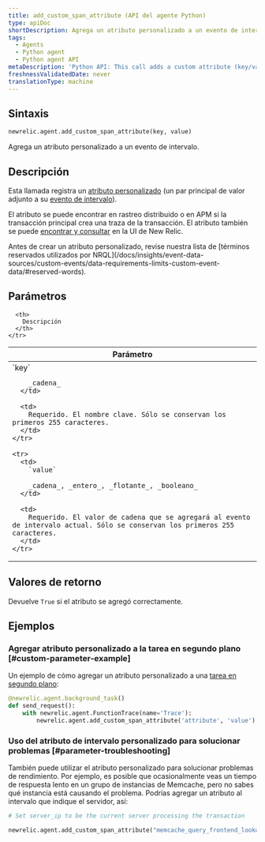 ```yaml
---
title: add_custom_span_attribute (API del agente Python)
type: apiDoc
shortDescription: Agrega un atributo personalizado a un evento de intervalo.
tags:
  - Agents
  - Python agent
  - Python agent API
metaDescription: 'Python API: This call adds a custom attribute (key/value pair) to a transaction.'
freshnessValidatedDate: never
translationType: machine
---
```


## Sintaxis

```py
newrelic.agent.add_custom_span_attribute(key, value)
```

Agrega un atributo personalizado a un evento de intervalo.

## Descripción

Esta llamada registra un [atributo personalizado](/docs/accounts-partnerships/education/getting-started-new-relic/glossary#attribute) (un par principal de valor adjunto a su [evento de intervalo](/docs/using-new-relic/welcome-new-relic/get-started/glossary#span)).

El atributo se puede encontrar en rastreo distribuido o en APM si la transacción principal crea una traza de la transacción. El atributo también se puede [encontrar y consultar](/docs/query-your-data/explore-query-data/explore-data/introduction-querying-new-relic-data) en la UI de New Relic.

<Callout variant="important">
  Antes de crear un atributo personalizado, revise nuestra lista de [términos reservados utilizados por NRQL](/docs/insights/event-data-sources/custom-events/data-requirements-limits-custom-event-data/#reserved-words).
</Callout>

## Parámetros

<table>
  <thead>
    <tr>
      <th width="25%">
        Parámetro
      </th>

      <th>
        Descripción
      </th>
    </tr>
  </thead>

  <tbody>
    <tr>
      <td>
        `key`

        _cadena_
      </td>

      <td>
        Requerido. El nombre clave. Sólo se conservan los primeros 255 caracteres.
      </td>
    </tr>

    <tr>
      <td>
        `value`

        _cadena_, _entero_, _flotante_, _booleano_
      </td>

      <td>
        Requerido. El valor de cadena que se agregará al evento de intervalo actual. Sólo se conservan los primeros 255 caracteres.
      </td>
    </tr>
  </tbody>
</table>

## Valores de retorno

Devuelve `True` si el atributo se agregó correctamente. 

## Ejemplos

### Agregar atributo personalizado a la tarea en segundo plano [#custom-parameter-example]

Un ejemplo de cómo agregar un atributo personalizado a una [tarea en segundo plano](/docs/agents/python-agent/python-agent-api/background_task):

```py
@newrelic.agent.background_task()
def send_request():
    with newrelic.agent.FunctionTrace(name='Trace'):
        newrelic.agent.add_custom_span_attribute('attribute', 'value')
```

### Uso del atributo de intervalo personalizado para solucionar problemas [#parameter-troubleshooting]

También puede utilizar el atributo personalizado para solucionar problemas de rendimiento. Por ejemplo, es posible que ocasionalmente veas un tiempo de respuesta lento en un grupo de instancias de Memcache, pero no sabes qué instancia está causando el problema. Podrías agregar un atributo al intervalo que indique el servidor, así:

```py
# Set server_ip to be the current server processing the transaction

newrelic.agent.add_custom_span_attribute("memcache_query_frontend_lookup", server_ip)
```
